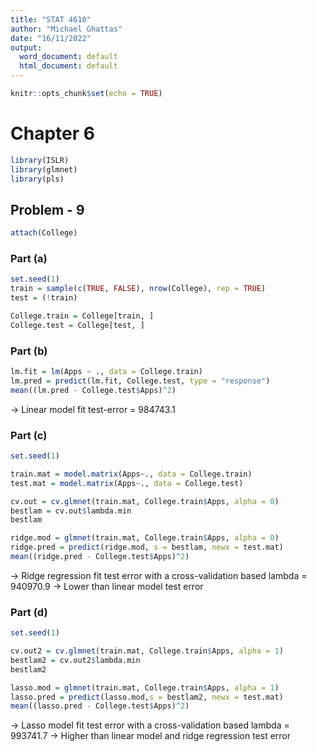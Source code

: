 ```yaml
---
title: "STAT 4610"
author: "Michael Ghattas"
date: "16/11/2022"
output:
  word_document: default
  html_document: default
---
```


```r
knitr::opts_chunk$set(echo = TRUE)
```


# Chapter 6

```r
library(ISLR)
library(glmnet)
library(pls)
```


## Problem - 9

```r
attach(College)
```


### Part (a)

```r
set.seed(1)
train = sample(c(TRUE, FALSE), nrow(College), rep = TRUE)
test = (!train)

College.train = College[train, ]
College.test = College[test, ]
```


### Part (b)

```r
lm.fit = lm(Apps ~ ., data = College.train)
lm.pred = predict(lm.fit, College.test, type = "response")
mean((lm.pred - College.test$Apps)^2)
```
-> Linear model fit test-error = 984743.1


### Part (c)

```r
set.seed(1)

train.mat = model.matrix(Apps~., data = College.train)
test.mat = model.matrix(Apps~., data = College.test)

cv.out = cv.glmnet(train.mat, College.train$Apps, alpha = 0)
bestlam = cv.out$lambda.min
bestlam

ridge.mod = glmnet(train.mat, College.train$Apps, alpha = 0)
ridge.pred = predict(ridge.mod, s = bestlam, newx = test.mat)
mean((ridge.pred - College.test$Apps)^2)
```
-> Ridge regression fit test error with a cross-validation based lambda = 940970.9
-> Lower than linear model test error


### Part (d)

```r
set.seed(1)

cv.out2 = cv.glmnet(train.mat, College.train$Apps, alpha = 1)
bestlam2 = cv.out2$lambda.min
bestlam2

lasso.mod = glmnet(train.mat, College.train$Apps, alpha = 1)
lasso.pred = predict(lasso.mod,s = bestlam2, newx = test.mat)
mean((lasso.pred - College.test$Apps)^2)
```
-> Lasso model fit test error with a cross-validation based lambda = 993741.7
-> Higher than linear model and ridge regression test error